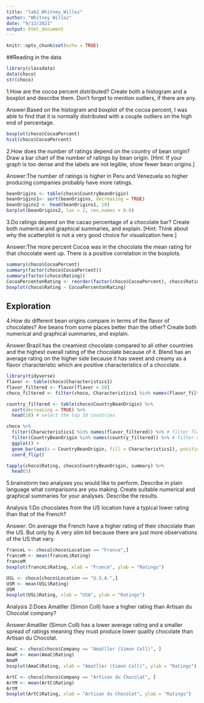 ```yaml
---
title: "lab2_Whitney_Willoz"
author: "Whitney Willoz"
date: "9/13/2021"
output: html_document
---
```


```r
knitr::opts_chunk$set(echo = TRUE)
```

##Reading in the data
```r
library(classdata)
data(choco)
str(choco) 
```

1.How are the cocoa percent distributed? Create both a histogram and a boxplot and describe them. Don’t forget to mention outliers, if there are any.

Answer:Based on the histogram and boxplot of the cocoa percent, I was able to find that it is normally distributed with a couple outliers on the high end of percentage. 

```r
boxplot(choco$CocoaPercent)
hist(choco$CocoaPercent)
```

2.How does the number of ratings depend on the country of bean origin? Draw a bar chart of the number of ratings by bean origin. [Hint: If your graph is too dense and the labels are not legible, show fewer bean origins.]

Answer:The number of ratings is higher in Peru and Venezuela so higher producing companies probably have more ratings.

```r
beanOrigins <- table(choco$CountryBeanOrigin)
beanOrigins1<- sort(beanOrigins, decreasing = TRUE)
beanOrigins2 <- head(beanOrigins1, 10)
barplot(beanOrigins2, las = 2, cex.names = 0.6)
```

3.Do ratings depend on the cacao percentage of a chocolate bar? Create both numerical and graphical summaries, and explain. [Hint: Think about why the scatterplot is not a very good choice for visualization here.]

Answer:The more percent Cocoa was in the chocolate the mean rating for that chocolate went up. There is a positive correlation in the boxplots.

```r
summary(choco$CocoaPercent)
summary(factor(choco$CocoaPercent))
summary(factor(choco$Rating))
CocoaPercentonRating <- reorder(factor(choco$CocoaPercent), choco$Rating, FUN=mean)
boxplot(choco$Rating ~ CocoaPercentonRating)

```

## Exploration

4.How do different bean origins compare in terms of the flavor of chocolates? Are beans from some places better than the other? Create both numerical and graphical summaries, and explain.

Answer:Brazil has the creamiest chocolate compared to all other countries and the highest overall rating of the chocolate because of it. Blend has an average rating on the higher side because it has sweet and creamy as a flavor characteristic which are positive characteristics of a chocolate.

```r
library(tidyverse)
flavor <- table(choco$Characteristics1)
flavor_filtered <- flavor[flavor > 50]
choco_filtered <- filter(choco, Characteristics1 %in% names(flavor_filtered))

country_filtered <- table(choco$CountryBeanOrigin) %>% 
  sort(decreasing = TRUE) %>%
  head(10) # select the top 10 countries

choco %>% 
  filter(Characteristics1 %in% names(flavor_filtered)) %>% # filter flavor
  filter(CountryBeanOrigin %in% names(country_filtered)) %>% # filter country
  ggplot() +
  geom_bar(aes(x = CountryBeanOrigin, fill = Characteristics1), position = 'fill') + 
  coord_flip() 

tapply(choco$Rating, choco$CountryBeanOrigin, summary) %>%
  head(5)

```

5.brainstorm two analyses you would like to perform. Describe in plain language what comparisons are you making. Create suitable numerical and graphical summaries for your analyses. Describe the results.

Analysis 1:Do chocolates from the US location have a typical lower rating than that of the French?

Answer: On average the French have a higher rating of their chocolate than the US. But only by A very slim bit because there are just more observations of the US that vary.

```r
franceL <- choco[choco$Location == "France",]
franceM <- mean(franceL$Rating)
franceM
boxplot(franceL$Rating, xlab = "France", ylab = "Ratings")

USL <- choco[choco$Location == "U.S.A.",]
USM <- mean(USL$Rating)
USM
boxplot(USL$Rating, xlab = "USA", ylab = "Ratings")

```

Analysis 2:Does Amatller (Simon Coll) have a higher rating than Artisan du Chocolat company?

Answer:Amatller (Simon Coll) has a lower average rating and a smaller spread of ratings meaning they must produce lower quality chocolate than Artisan du Chocolat.


```r
AmaC <- choco[choco$Company == "Amatller (Simon Coll)", ]
AmaM <- mean(AmaC$Rating)
AmaM
boxplot(AmaC$Rating, xlab = "Amatller (Simon Coll)", ylab = "Ratings")

ArtC <- choco[choco$Company == "Artisan du Chocolat", ]
ArtM <- mean(ArtC$Rating)
ArtM
boxplot(ArtC$Rating, xlab = "Artisan du Chocolat", ylab = "Ratings")

```
